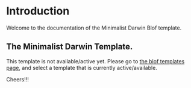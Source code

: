 # Introduction
 
Welcome to the documentation of the Minimalist Darwin Blof template.

## The Minimalist Darwin Template.

This template is not available/active yet. Please go to [the blof templates page](https://blof.dev/templates), and select 
a template that is currently active/available.

Cheers!!!

